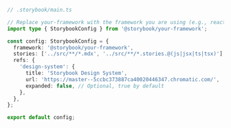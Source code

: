 ```ts
// .storybook/main.ts

// Replace your-framework with the framework you are using (e.g., react-webpack5, vue3-vite)
import type { StorybookConfig } from '@storybook/your-framework';

const config: StorybookConfig = {
  framework: '@storybook/your-framework',
  stories: ['../src/**/*.mdx', '../src/**/*.stories.@(js|jsx|ts|tsx)'],
  refs: {
    'design-system': {
      title: 'Storybook Design System',
      url: 'https://master--5ccbc373887ca40020446347.chromatic.com/',
      expanded: false, // Optional, true by default
    },
  },
};

export default config;
```
